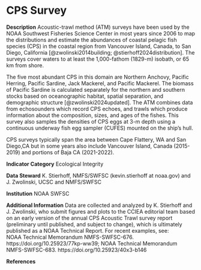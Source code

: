 # CPS Survey

**Description** 
Acoustic-trawl method (ATM) surveys have been used by the NOAA Southwest Fisheries Science Center in most years since 2006 to map the distributions and estimate the abundances of coastal pelagic fish species (CPS) in the coastal region from Vancouver Island, Canada, to San Diego, California [@zwolinski2014building; @stierhoff2024distribution]. The surveys cover waters to at least the 1,000-fathom (1829-m) isobath, or 65 km from shore. 

The five most abundant CPS in this domain are Northern Anchovy, Pacific Herring, Pacific Sardine, Jack Mackerel, and Pacific Mackerel. The biomass of Pacific Sardine is calculated separately for the northern and southern stocks based on oceanographic habitat, spatial separation, and demographic structure [@zwolinski2024updated]. The ATM combines data from echosounders which record CPS echoes, and trawls which produce information about the composition, sizes, and ages of the fishes. This survey also samples the densities of CPS eggs at 3-m depth using a continuous underway fish egg sampler (CUFES) mounted on the ship’s hull.

CPS surveys typically span the area between Cape Flattery, WA and San Diego,CA but in some years also include Vancouver Island, Canada (2015-2019) and portions of Baja CA (2021-2022).

**Indicator Category** Ecological Integrity

**Data Steward** K. Stierhoff, NMFS/SWFSC (kevin.stierhoff at noaa.gov) and J. Zwolinski, UCSC and NMFS/SWFSC

**Institution** NOAA SWFSC

**Additional Information**
Data are collected and analyzed by K. Stierhoff and J. Zwolinski, who submit figures and plots to the CCIEA editorial team based on an early version of the annual CPS Acoustic Trawl survey report (preliminary until published, and subject to change), which is ultimately published as a NOAA Technical Report. 
For recent examples, see:  
NOAA Technical Memorandum NMFS-SWFSC-676. https://doi.org/10.25923/77kp-ww39; 
NOAA Technical Memorandum NMFS-SWFSC-683. https://doi.org/10.25923/40x3-b146

**References**

::: {.sectionrefs}
:::
